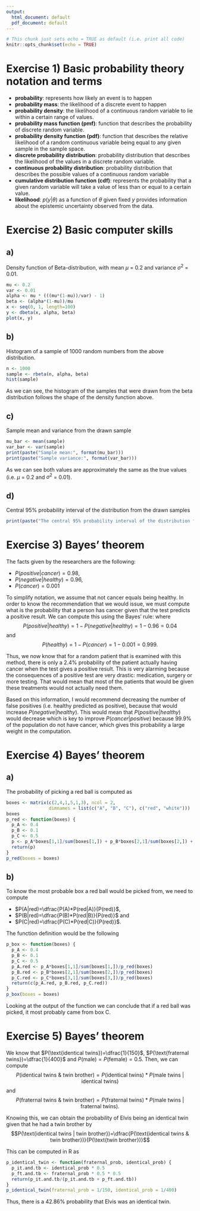 ---
output:
  html_document: default
  pdf_document: default
---

```{r setup, include=FALSE}
# This chunk just sets echo = TRUE as default (i.e. print all code)
knitr::opts_chunk$set(echo = TRUE)
```

# Exercise 1) Basic probability theory notation and terms
* **probability**: represents how likely an event is to happen
* **probability mass**: the likelihood of a discrete event to happen
* **probability density**: the likelihood of a continuous random variable to lie within a certain range of values.
* **probability mass function (pmf)**: function that describes the probability of discrete random variable.
* **probability density function (pdf)**: function that describes the relative likelihood of a random continuous variable being equal to any given sample in the sample space.
* **discrete probability distribution**: probability distribution that describes the likelihood of the values in a discrete random variable. 
* **continuous probability distribution**: probability distribution that describes the possible values of a continuous random variable
* **cumulative distribution function (cdf)**: represents the probability that a given random variable will take a value of less than or equal to a certain value.
* **likelihood**: $p(y|\theta)$ as a function of $\theta$ given fixed $y$ provides information about the epistemic uncertainty observed from the data.

# Exercise 2) Basic computer skills
## a) 
Density function of Beta-distribution, with mean $\mu$ = 0.2 and variance $\sigma^2$ = 0.01.
```{r, fig.height=4, fig.width=4}
mu <- 0.2
var <- 0.01
alpha <- mu * (((mu*(1-mu))/var) - 1)
beta <- (alpha*(1-mu))/mu
x <- seq(0, 1, length=100)
y <- dbeta(x, alpha, beta)
plot(x, y)
```

## b)
Histogram of a sample of 1000 random numbers from the above distribution.
```{r, fig.height=4, fig.width=4}
n <- 1000
sample <- rbeta(n, alpha, beta)
hist(sample)
```

As we can see, the histogram of the samples that were drawn from the beta distribution follows the shape of the density function above.

## c)
Sample mean and variance from the drawn sample
```{r}
mu_bar <- mean(sample)
var_bar <- var(sample)
print(paste("Sample mean:", format(mu_bar)))
print(paste("Sample variance:", format(var_bar)))
```
As we can see both values are approximately the same as the true values (i.e. $\mu$ = 0.2 and $\sigma^2$ = 0.01).

## d)
Central 95% probability interval of the distribution from the
drawn samples
```{r}
print(paste("The central 95% probability interval of the distribution from the drawn samples is", format(quantile(sample, probs = 0.95))))
```

# Exercise 3) Bayes' theorem
The facts given by the researchers are the following:

* $P(positive|cancer)=0.98$,
* $P(negative|healthy) = 0.96$,
* $P(cancer)=0.001$

To simplify notation, we assume that not cancer equals being healthy.
In order to know the recommendation that we would issue, we must compute what is the probability that a person has cancer given that the test predicts a positive result.
We can compute this using the Bayes' rule:
\begin{align}
P(cancer|positive) & =\frac{P(positive|cancer)P(cancer)}{P(positive)}\\
& = \frac{P(positive|cancer)P(cancer)}{P(positive|cancer)P(cancer)+P(positive|healthy)P(healthy)}\\
& = \frac{0.001*0.98}{0.98*0.001+0.04*0.999}\\
& = 0.0239
\end{align}
where $$P(positive|healthy)=1-P(negative|healthy)=1-0.96=0.04$$ and $$P(healthy)=1-P(cancer)=1-0.001=0.999.$$

Thus, we now know that for a random patient that is examined with this method, there is only a 2.4% probability of the patient actually having cancer when the test gives a positive result.
This is very alarming because the consequences of a positive test are very drastic: medication, surgery or more testing.
That would mean that most of the patients that would be given these treatments would not actually need them.

Based on this information, I would recommend decreasing the number of false positives (i.e. healthy predicted as positive), because that would increase $P(negative|healthy)$.
This would mean that $P(positive|healthy)$ would decrease which is key to improve $P(cancer|positive)$ because 99.9% of the population do not have cancer, which gives this probability a large weight in the computation.

# Exercise 4) Bayes' theorem
## a)
The probability of picking a red ball is computed as 
\begin{align}
P(red) & = P(A)*P(red|A)+ P(B)*P(red|B)+P(C)*P(red|C)\\
& = 0.5*\frac{2}{2+5}+0.1*\frac{4}{4+1}+0.5*\frac{1}{1+3}\\
& = 0.3193
\end{align}

```{r}
boxes <- matrix(c(2,4,1,5,1,3), ncol = 2,
                dimnames = list(c("A", "B", "C"), c("red", "white")))
boxes
p_red <- function(boxes) {
  p_A <- 0.4
  p_B <- 0.1
  p_C <- 0.5
  p <- p_A*boxes[1,1]/sum(boxes[1,]) + p_B*boxes[2,1]/sum(boxes[2,]) + p_C*boxes[3,1]/sum(boxes[3,])
  return(p)
}
p_red(boxes = boxes)
```
## b)
To know the most probable box a red ball would be picked from, we need to compute

* $P(A|red)=\dfrac{P(A)*P(red|A)}{P(red)}$, 
* $P(B|red)=\dfrac{P(B)*P(red|B)}{P(red)}$ and 
* $P(C|red)=\dfrac{P(C)*P(red|C)}{P(red)}$.

The function definition would be the following
```{r}
p_box <- function(boxes) {
  p_A <- 0.4
  p_B <- 0.1
  p_C <- 0.5
  p_A.red <- p_A*boxes[1,1]/sum(boxes[1,])/p_red(boxes)
  p_B.red <- p_B*boxes[2,1]/sum(boxes[2,])/p_red(boxes)
  p_C.red <- p_C*boxes[3,1]/sum(boxes[3,])/p_red(boxes)
  return(c(p_A.red, p_B.red, p_C.red))
}
p_box(boxes = boxes)
```
Looking at the output of the function we can conclude that if a red ball was picked, it most probably came from box C.

# Exercise 5) Bayes' theorem
We know that $P(\text{identical twins})=\dfrac{1}{150}$, $P(\text{fraternal twins})=\dfrac{1}{400}$ and $P(\text{male})=P(\text{female})=0.5$.
Then, we can compute
$$P(\text{identical twins & twin brother})=P(\text{identical twins}) *P(\text{male twins | identical twins})$$
and 
$$P(\text{fraternal twins & twin brother})=P(\text{fraternal twins}) *P(\text{male twins | fraternal twins}).$$

Knowing this, we can obtain the probability of Elvis being an identical twin given that he had a twin brother by
$$P(\text{identical twins | twin brother})=\dfrac{P(\text{identical twins & twin brother})}{P(\text{twin brother})}$$

This can be computed in R as
```{r}
p_identical_twin <- function(fraternal_prob, identical_prob) {
  p_it.and.tb <- identical_prob * 0.5
  p_ft.and.tb <- fraternal_prob * 0.5 * 0.5
  return(p_it.and.tb/(p_it.and.tb + p_ft.and.tb))
}
p_identical_twin(fraternal_prob = 1/150, identical_prob = 1/400)
```
Thus, there is a 42.86% probability that Elvis was an identical twin.